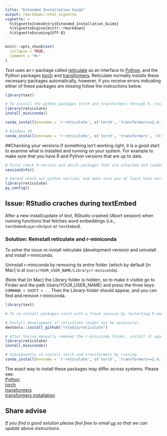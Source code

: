 ```yaml
---
title: "Extended Installation Guide"
output: rmarkdown::html_vignette
vignette: >
  %\VignetteIndexEntry{Extended_Installation_Guide}
  %\VignetteEngine{knitr::rmarkdown}
  %\VignetteEncoding{UTF-8}
---
```


```r
knitr::opts_chunk$set(
  collapse = TRUE,
  comment = "#>"
)
```

*Text* uses an r-package called [reticulate](https://rstudio.github.io/reticulate/) as an interface to [Python](https://www.python.org/), and the Python packages [torch](https://pytorch.org/) and [transformers](https://huggingface.co/transformers/). Reticulate normally installs these necessary packages automatically, however, if you receive errors indicating either of these packages are missing follow the instructions below.

```r
library(text)

# To install the python packages torch and transformers through R, run: 
library(reticulate)
install_miniconda()

conda_install(envname = 'r-reticulate', c('torch', 'transformers==2.4.1', 'nltk'), pip = TRUE)

# Windows 10
conda_install(envname = 'r-reticulate', c('torch', 'transformers', 'nltk'))

```


##Checking your versions
If something isn't working right, it is a good start to examine what is installed and running on your system. For example to make sure that you have R and Python versions that are up to date. 

```r

# First check R-version and which packages that are attached and loaded.  
sessionInfo()

# Second check out python version; and make sure you at least have version 3.6.10
library(reticulate)
py_config()
```


## Issue: RStudio craches during textEmbed
After a new install/update of *text*, RStudio crashed (Abort session) when running functions that fetches word embeddings (i.e., ```textEmbedLayersOutput``` or ```textEmbed```). 

### Solution: Reinstall reticulate and r-miniconda
To solve the issue re-install reticulate (development version) and uninstall and install r-miniconda.  

Uninstall r-miniconda by removing its entire folder (which by default [in Mac] is at ```Users/YOUR_USER_NAME/Library/r-miniconda```). 

(Note that [in Mac] the Library folder is hidden, so to make it visible go to Finder and the path Users/YOUR_USER_NAME/ and press the three keys: ```COMMAND + SHIFT + .``` . Then the Library-folder should appear, and you can find and remove r-miniconda.


```r
library(text)

# To re-install packages start with a fresh session by restarting R and RStudio

# Install development of reticulate (might not be necessary)
devtools::install_github("rstudio/reticulate")

# After having manually removed the r-miniconda folder, install it again: 
library(reticulate)
install_miniconda()

# Subsequently re-install torch and transformers by running: 
conda_install(envname = 'r-reticulate', c('torch', 'transformers==2.4.1'), pip = TRUE)

```


The exact way to install these packages may differ across systems. Please see:   
[Python](https://www.python.org/)   
[torch](https://pytorch.org/)  
[transformers](https://huggingface.co/transformers/)  
[transformers installation](https://huggingface.co/transformers/installation.html)

## Share advise
*If you find a good solution please feel free to email [us](oscar.kjell@psy.lu.se) so that we can update above instructions.*
 
 
 





